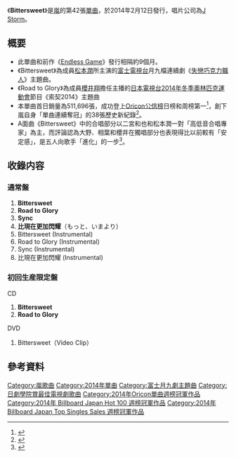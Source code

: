 {{Infobox Single
| Name           = Bittersweet
| Cover          =
| Artist         = [[嵐|嵐]]
| Album          = [[THE_DIGITALIAN|THE DIGITALIAN]]
| A-side         = Bittersweet
| B-side         = Road to Glory<br/>Sync<br/>比現在更多
| Released       = 2014年2月12日
| Format         = [[唱片|唱片]]
| Recorded       = 
| Genre          = [[J-POP|J-POP]]
| Length         = 
| Label          = [[J_Storm|J Storm]]
| Writer         = 
| Producer       = 
| Certification  = 
| Chart position = 
| Last single    = [[Endless_Game|Endless Game]]<br />（2013年）
| This single    = '''Bittersweet'''<br />（2014年）
| Next single    = [[GUTS!|GUTS!]]<br />（2014年）
| Misc           = {{Extra music sample |filename=ARASHI Bittersweet.ogg |title=《Bittersweet》副歌節錄 |Type=單曲}}
}}

《'''Bittersweet'''》是[[嵐|嵐]]的第42張[[單曲|單曲]]，於2014年2月12日發行，唱片公司為[[J_Storm|J Storm]]。

== 概要 ==
* 此單曲和前作《[[Endless_Game|Endless Game]]》發行相隔約9個月。
* 《Bittersweet》為成員[[松本潤|松本潤]]所主演的[[富士電視台|富士電視台]]月九檔連續劇《[[失戀巧克力職人|失戀巧克力職人]]》主題曲。
* 《Road to Glory》為成員[[櫻井翔|櫻井翔]]擔任主播的[[日本電視台|日本電視台]][[2014年冬季奧林匹克運動會|2014年冬季奧林匹克運動會]]節目《索契2014》主題曲
* 本單曲首日銷量為511,696張，成功登上[[Oricon公信榜|Oricon公信榜]]日榜和周榜第一<ref>{{cite web | url=http://www.oricon.co.jp/rank/js/w/2014-02-24/ | title=「Ｂｉｔｔｅｒｓｗｅｅｔ（初回限定盤）」 嵐 | accessdate=2014-02-21 | archive-date=2014-02-19 | archive-url=https://web.archive.org/web/20140219201515/http://www.oricon.co.jp/rank/js/w/2014-02-24/ | dead-url=no }}</ref>，創下嵐自身「單曲連續奪冠」的38張歷史新紀錄<ref>{{cite web|title=嵐全新單曲空降日本公信榜單曲冠軍 創下自身「單曲連續奪冠」的歷史新紀錄|url=http://avex.com.tw/Artist/artist_news_info.asp?NewsID=2487&ArtistCode=ARASHJ|publisher=avex|accessdate=2014-04-26|date=2014-03-07|deadurl=yes|archiveurl=https://web.archive.org/web/20140426234137/http://avex.com.tw/Artist/artist_news_info.asp?NewsID=2487&ArtistCode=ARASHJ|archivedate=2014-04-26}}</ref>。
* A面曲《Bittersweet》中的合唱部分以二宮和也和松本潤一對「高低音合唱專家」為主，而評論認為大野、相葉和櫻井在獨唱部分也表現得比以前較有「安定感」，是五人向歌手「進化」的一步<ref>{{Cite web |url=http://realsound.jp/2014/03/bittersweet.html |title=嵐の楽曲で増えるハーモニー　「Bittersweet」に見るシンガーとしての“進化”とは |accessdate=2014-06-18 |archive-date=2014-06-30 |archive-url=https://web.archive.org/web/20140630011040/http://realsound.jp/2014/03/bittersweet.html |dead-url=no }}</ref>。

== 收錄内容 ==
===通常盤===
# '''Bittersweet'''<br/>
# '''Road to Glory'''<br/>
# '''Sync'''<br/>
# '''比現在更加閃耀'''（もっと、いまより）<br/>
# Bittersweet (Instrumental)
# Road to Glory (Instrumental)
# Sync (Instrumental)
# 比現在更加閃耀 (Instrumental)

===初回生産限定盤===
;CD
# '''Bittersweet'''<br/>
# '''Road to Glory'''<br/>

;DVD
# Bittersweet（Video Clip）

== 參考資料 ==
<references/>

{{嵐}}
{{富士月九劇主題曲2010年代前半部}}
{{日劇學院賞最佳電視劇歌曲}}
{{Oricon單曲週榜冠軍 (2014年)|2014年2月24日}}
{{Billboard JAPAN Hot 100 週榜冠軍 (2014年)|2014年2月24日}}
{{Billboard Japan Top Singles Sales 週榜冠軍 (2014年)|2014年2月24日}}

[[Category:嵐歌曲|Category:嵐歌曲]]
[[Category:2014年單曲|Category:2014年單曲]]
[[Category:富士月九劇主題曲|Category:富士月九劇主題曲]]
[[Category:日劇學院賞最佳電視劇歌曲|Category:日劇學院賞最佳電視劇歌曲]]
[[Category:2014年Oricon單曲週榜冠軍作品|Category:2014年Oricon單曲週榜冠軍作品]]
[[Category:2014年_Billboard_Japan_Hot_100_週榜冠軍作品|Category:2014年 Billboard Japan Hot 100 週榜冠軍作品]]
[[Category:2014年_Billboard_Japan_Top_Singles_Sales_週榜冠軍作品|Category:2014年 Billboard Japan Top Singles Sales 週榜冠軍作品]]